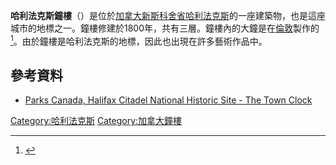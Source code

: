 '''哈利法克斯鐘樓'''（{{lang-en|Halifax Town Clock}}）是位於[[加拿大|加拿大]][[新斯科舍省|新斯科舍省]][[哈利法克斯|哈利法克斯]]的一座建築物，也是這座城市的地標之一。鐘樓修建於1800年，共有三層。鐘樓內的大鐘是在[[倫敦|倫敦]]製作的<ref name="Arcadian">{{cite web|url=http://www.arcadiantimes.co.uk/Articles/KewObservatory/Kew_Time.htm|title=Kew Time|editor=Arcadian Times|accessdate=12 January 2012|deadurl=yes|archiveurl=https://www.webcitation.org/69pcVLeXd?url=http://www.arcadiantimes.co.uk/Articles/KewObservatory/Kew_Time.htm|archivedate=2012年8月11日|df=}}</ref>。由於鐘樓是哈利法克斯的地標，因此也出現在許多藝術作品中。

==參考資料==
{{reflist}}
* [https://web.archive.org/web/20040930224939/http://www.pc.gc.ca/lhn-nhs/ns/halifax/natcul/natcul2_e.asp Parks Canada, Halifax Citadel National Historic Site - The Town Clock]

[[Category:哈利法克斯|Category:哈利法克斯]]
[[Category:加拿大鐘樓|Category:加拿大鐘樓]]